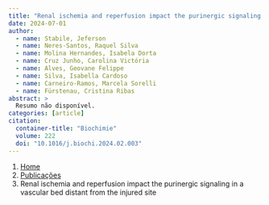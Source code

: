 ```yaml
---
title: "Renal ischemia and reperfusion impact the purinergic signaling in a vascular bed distant from the injured site"
date: 2024-07-01
author:
  - name: Stabile, Jeferson
  - name: Neres-Santos, Raquel Silva
  - name: Molina Hernandes, Isabela Dorta
  - name: Cruz Junho, Carolina Victória
  - name: Alves, Geovane Felippe
  - name: Silva, Isabella Cardoso
  - name: Carneiro-Ramos, Marcela Sorelli
  - name: Fürstenau, Cristina Ribas
abstract: > 
  Resumo não disponível.
categories: [article]
citation: 
  container-title: "Biochimie"
  volume: 222
  doi: "10.1016/j.biochi.2024.02.003"
---
```


```{=html}
<nav aria-label="breadcrumb">
  <ol class="breadcrumb">
    <li class="breadcrumb-item"><a href="../../index.html">Home</a></li>
    <li class="breadcrumb-item"><a href="../index.html">Publicações</a></li>
    <li class="breadcrumb-item active" aria-current="page">Renal ischemia and reperfusion impact the purinergic signaling in a vascular bed distant from the injured site</li>
  </ol>
</nav>
```
